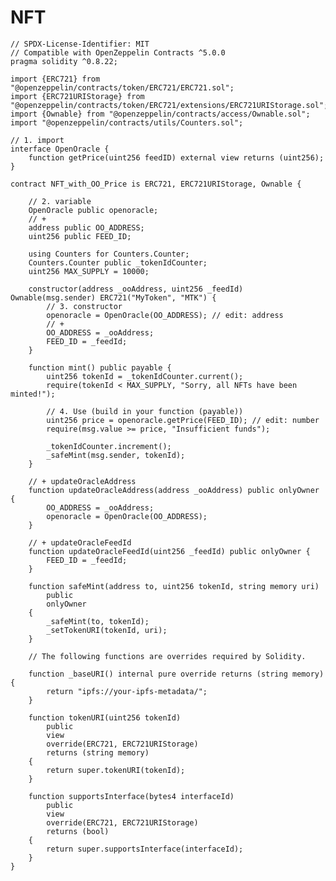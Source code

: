 # NFT

```solidity 
// SPDX-License-Identifier: MIT
// Compatible with OpenZeppelin Contracts ^5.0.0
pragma solidity ^0.8.22;

import {ERC721} from "@openzeppelin/contracts/token/ERC721/ERC721.sol";
import {ERC721URIStorage} from "@openzeppelin/contracts/token/ERC721/extensions/ERC721URIStorage.sol";
import {Ownable} from "@openzeppelin/contracts/access/Ownable.sol";
import "@openzeppelin/contracts/utils/Counters.sol";

// 1. import
interface OpenOracle {
    function getPrice(uint256 feedID) external view returns (uint256);
}

contract NFT_with_OO_Price is ERC721, ERC721URIStorage, Ownable {

    // 2. variable
    OpenOracle public openoracle;
    // +
    address public OO_ADDRESS;
    uint256 public FEED_ID;

    using Counters for Counters.Counter;
    Counters.Counter public _tokenIdCounter;
    uint256 MAX_SUPPLY = 10000;

    constructor(address _ooAddress, uint256 _feedId) Ownable(msg.sender) ERC721("MyToken", "MTK") {
        // 3. constructor
        openoracle = OpenOracle(OO_ADDRESS); // edit: address
        // +
        OO_ADDRESS = _ooAddress;
        FEED_ID = _feedId;
    }

    function mint() public payable {
        uint256 tokenId = _tokenIdCounter.current();
        require(tokenId < MAX_SUPPLY, "Sorry, all NFTs have been minted!");

        // 4. Use (build in your function (payable))
        uint256 price = openoracle.getPrice(FEED_ID); // edit: number
        require(msg.value >= price, "Insufficient funds");

        _tokenIdCounter.increment();
        _safeMint(msg.sender, tokenId);
    }

    // + updateOracleAddress
    function updateOracleAddress(address _ooAddress) public onlyOwner {
        OO_ADDRESS = _ooAddress;
        openoracle = OpenOracle(OO_ADDRESS);
    }

    // + updateOracleFeedId
    function updateOracleFeedId(uint256 _feedId) public onlyOwner {
        FEED_ID = _feedId;
    }

    function safeMint(address to, uint256 tokenId, string memory uri)
        public
        onlyOwner
    {
        _safeMint(to, tokenId);
        _setTokenURI(tokenId, uri);
    }

    // The following functions are overrides required by Solidity.

    function _baseURI() internal pure override returns (string memory) {
        return "ipfs://your-ipfs-metadata/";
    }

    function tokenURI(uint256 tokenId)
        public
        view
        override(ERC721, ERC721URIStorage)
        returns (string memory)
    {
        return super.tokenURI(tokenId);
    }

    function supportsInterface(bytes4 interfaceId)
        public
        view
        override(ERC721, ERC721URIStorage)
        returns (bool)
    {
        return super.supportsInterface(interfaceId);
    }
}
```
